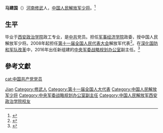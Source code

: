 {{otheruse|马建国}}
'''马建国'''（{{bd|1956年||}}）[[河南|河南]][[修武|修武]]人，[[中国人民解放军少将|中国人民解放军少将]]。<ref>{{cite web|author=新华网|title=第十一届全国人大代表|url=http://news.xinhuanet.com/ziliao/2008-03/03/content_7708230.htm?node=36628|publisher=新华网|accessdate=2014-01-07|archive-date=2014-01-10|archive-url=https://web.archive.org/web/20140110211415/http://news.xinhuanet.com/ziliao/2008-03/03/content_7708230.htm?node=36628|dead-url=no}}</ref>

==生平==
毕业于[[西安政治学院|西安政治学院]]政工专业，是[[中共|中共]]党员。担任[[军事经济学院|军事经济学院]]政委，授中国人民解放军少将。2008年起担任[[第十一届全国人民代表大会|第十一届全国人民代表大会]]解放军代表<ref>{{cite news|title=全国人大代表信息-马建国|url= http://210.82.31.1:8084/delegate/viewDelegate.action?dbid=112726|accessdate=2013-04-05|newspaper=全国人大网|archive-url=https://web.archive.org/web/20140528012906/http://www.npc.gov.cn/delegate/viewDelegate.action?dbid=112726|archive-date=2014-05-28|dead-url=yes}}</ref>。在[[深化国防和军队改革|深化国防和军队改革]]中，2016年出任新组建的[[中央军委战略规划办公室|中央军委战略规划办公室]]副主任。<ref>{{Cite web |url=http://www.thepaper.cn/www/resource/jsp/newsDetail_forward_1491199 |title=马建国履新军委战略规划办公室副主任，澎湃新闻，2016-06-29 |access-date=2016-10-16 |archive-date=2017-03-27 |archive-url=https://web.archive.org/web/20170327074920/http://www.thepaper.cn/www/resource/jsp/newsDetail_forward_1491199 |dead-url=no }}</ref>

==參考文獻==
{{reflist}}

{{中央军委|部}}
{{DEFAULTSORT:Ma jianguo}}
[[Category:马姓|Jian]]
[[Category:修武人|Category:修武人]]
[[cat:中国共产党党员|cat:中国共产党党员]]
[[Category:第十一届全国人大代表|Category:第十一届全国人大代表]]
[[Category:中国人民解放军少将|Category:中国人民解放军少将]]
[[Category:中央军委战略规划办公室副主任|Category:中央军委战略规划办公室副主任]]
[[Category:中国人民解放军西安政治学院校友|Category:中国人民解放军西安政治学院校友]]
{{china-mil-bio-stub}}
